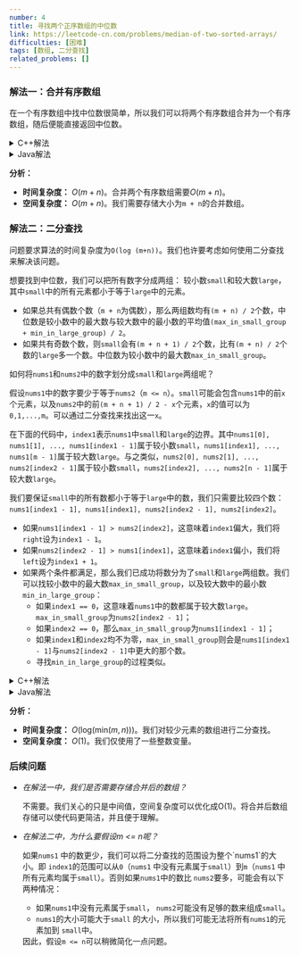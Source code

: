 ```yaml
---
number: 4
title: 寻找两个正序数组的中位数
link: https://leetcode-cn.com/problems/median-of-two-sorted-arrays/
difficulties: [困难]
tags: [数组, 二分查找]
related_problems: []
---
```


<h3 id="solution_1">解法一：合并有序数组</h3>

在一个有序数组中找中位数很简单，所以我们可以将两个有序数组合并为一个有序数组，随后便能直接返回中位数。

<details class="code-details">
    <summary>C++解法</summary>

```cpp
class Solution {
public:
    double findMedianSortedArrays(vector<int>& nums1, vector<int>& nums2) {
        int m = nums1.size(), n = nums2.size();
        int p1 = 0, p2 = 0, i = 0;
        vector<int> merged(m + n);

        while (p1 < m && p2 < n) {
            if (nums1[p1] <= nums2[p2]) {
                merged[i] = nums1[p1];
                p1++;
                i++;
            }
            else {
                merged[i] = nums2[p2];
                p2++;
                i++;
            }
        }

        while (p1 < m) {
            merged[i] = nums1[p1];
            p1++;
            i++;
        }

        while (p2 < n) {
            merged[i] = nums2[p2];
            p2++;
            i++;
        }

        if ((m + n) % 2 == 0) {
            return (merged[(m + n) / 2 - 1] + merged[(m + n) / 2]) / 2.0;
        }
        else {
            return merged[(m + n) / 2];
        }
    }
};
```

</details>

<details class="code-details">
    <summary>Java解法</summary>

```java
class Solution {
    public double findMedianSortedArrays(int[] nums1, int[] nums2) {
        int m = nums1.length, n = nums2.length;
        int[] merged = new int[m + n];

        int p1 = 0, p2 = 0, i = 0;

        while (p1 < m && p2 < n) {
            if (nums1[p1] < nums2[p2]) {
                merged[i] = nums1[p1];
                i++;
                p1++;
            }
            else {
                merged[i] = nums2[p2];
                i++;
                p2++;
            }
        }

        while (p1 < m) {
            merged[i] = nums1[p1];
            i++;
            p1++;
        }

        while (p2 < n) {
            merged[i] = nums2[p2];
            i++;
            p2++;
        }

        if ((m + n) % 2 == 0) {
            return (merged[(m + n) / 2 - 1] + merged[(m + n) / 2]) / 2.0;
        }
        else {
            return merged[(m + n) / 2];
        }
    }
}
```

</details>

**分析：**

- **时间复杂度：** $O(m+n)$。合并两个有序数组需要$O(m+n)$。
- **空间复杂度：** $O(m+n)$。我们需要存储大小为`m + n`的合并数组。

<h3 id="solution_2">解法二：二分查找</h3>

问题要求算法的时间复杂度为`O(log (m+n))`。我们也许要考虑如何使用二分查找来解决该问题。

想要找到中位数，我们可以把所有数字分成两组： 较小数`small`和较大数`large`，其中`small`中的所有元素都小于等于`large`中的元素。

- 如果总共有偶数个数（`m + n`为偶数），那么两组数均有`(m + n) / 2`个数，中位数是较小数中的最大数与较大数中的最小数的平均值`(max_in_small_group + min_in_large_group) / 2`。
- 如果共有奇数个数，则`small`会有`(m + n + 1) / 2`个数，比有`(m + n) / 2`个数的`large`多一个数。中位数为较小数中的最大数`max_in_small_group`。

如何将`nums1`和`nums2`中的数字划分成`small`和`large`两组呢？

假设`nums1`中的数字要少于等于`nums2`（`m <= n`）。`small`可能会包含`nums1`中的前`x`个元素，以及`nums2`中的前`(m + n + 1) / 2 - x`个元素，`x`的值可以为`0,1,...,m`。可以通过二分查找来找出这一`x`。

在下面的代码中，`index1`表示`nums1`中`small`和`large`的边界。其中`nums1[0], nums1[1], ..., nums1[index1 - 1]`属于较小数`small`，`nums1[index1], ..., nums1[m - 1]`属于较大数`large`。与之类似，`nums2[0], nums2[1], ..., nums2[index2 - 1]`属于较小数`small`，`nums2[index2], ..., nums2[n - 1]`属于较大数`large`。

我们要保证`small`中的所有数都小于等于`large`中的数，我们只需要比较四个数：`nums1[index1 - 1], nums1[index1], nums2[index2 - 1], nums2[index2]`。

- 如果`nums1[index1 - 1] > nums2[index2]`，这意味着`index1`偏大，我们将`right`设为`index1 - 1`。
- 如果`nums2[index2 - 1] > nums1[index1]`，这意味着`index1`偏小，我们将`left`设为`index1 + 1`。
- 如果两个条件都满足，那么我们已成功将数分为了`small`和`large`两组数。我们可以找较小数中的最大数`max_in_small_group`，以及较大数中的最小数`min_in_large_group`：
  - 如果`index1 == 0`，这意味着`nums1`中的数都属于较大数`large`。`max_in_small_group`为`nums2[index2 - 1]`；
  - 如果`index2 == 0`，那么`max_in_small_group`为`nums1[index1 - 1]`；
  - 如果`index1`和`index2`均不为零，`max_in_small_group`则会是`nums1[index1 - 1]`与`nums2[index2 - 1]`中更大的那个数。
  - 寻找`min_in_large_group`的过程类似。

<details class="code-details">
    <summary>C++解法</summary>

```cpp
class Solution {
public:
    double findMedianSortedArrays(vector<int>& nums1, vector<int>& nums2) {
        int m = nums1.size(), n = nums2.size();

        // make sure m <= n
        if (m > n) {
            return findMedianSortedArrays(nums2, nums1);
        }

        int left = 0, right = m, halfSize = (m + n + 1) / 2;
        while (left <= right) {
            int index1 = (left + right) / 2;
            int index2 = halfSize - index1;
            if (index1 > 0 && nums1[index1 - 1] > nums2[index2]) {
                right = index1 - 1;
            }
            else if (index1 < m && nums1[index1] < nums2[index2 - 1]) {
                left = index1 + 1;
            }
            else {
                int maxSmall, minLarge;
                if (index1 == 0) {
                    maxSmall = nums2[index2 - 1];
                }
                else if (index2 == 0) {
                    maxSmall = nums1[index1 - 1];
                }
                else {
                    maxSmall = max(nums1[index1 - 1], nums2[index2 - 1]);
                }

                if ((m + n) % 2 == 1) {
                    return maxSmall;
                }

                if (index1 == m) {
                    minLarge = nums2[index2];
                }
                else if (index2 == n) {
                    minLarge = nums1[index1];
                }
                else {
                    minLarge = min(nums1[index1], nums2[index2]);
                }

                return (maxSmall + minLarge) / 2.0;
            }
        }
        return 0.0;
    }
};
```

</details>

<details class="code-details">
    <summary>Java解法</summary>

```java
class Solution {
    public double findMedianSortedArrays(int[] nums1, int[] nums2) {
        int m = nums1.length, n = nums2.length;

        // make sure m <= n
        if (m > n) {
            return findMedianSortedArrays(nums2, nums1);
        }

        int left = 0, right = m, halfSize = (m + n + 1) / 2;
        while (left <= right) {
            int index1 = (left + right) / 2;
            int index2 = halfSize - index1;

            if (index1 > 0 && nums1[index1 - 1] > nums2[index2]) {
                right = index1 - 1;
            }
            else if (index1 < m && nums1[index1] < nums2[index2 - 1]) {
                left = index1 + 1;
            }
            else {
                int maxSmall, minLarge;

                if (index1 == 0) {
                    maxSmall = nums2[index2 - 1];
                }
                else if (index2 == 0) {
                    maxSmall = nums1[index1 - 1];
                }
                else {
                    maxSmall = Math.max(nums1[index1 - 1], nums2[index2 - 1]);
                }

                if ((m + n) % 2 == 1) {
                    return maxSmall;
                }

                if (index1 == m) {
                    minLarge = nums2[index2];
                }
                else if (index2 == n) {
                    minLarge = nums1[index1];
                }
                else {
                    minLarge = Math.min(nums1[index1], nums2[index2]);
                }

                return (maxSmall + minLarge) / 2.0;
            }
        }

        return 0.0;
    }
}
```

</details>

**分析：**

- **时间复杂度：** $O(\text{log}(\text{min}(m, n)))$。我们对较少元素的数组进行二分查找。
- **空间复杂度：** $O(1)$。我们仅使用了一些整数变量。

<div id="follow-up">
  <h3>后续问题</h3>
  <ul className="follow-up-list">
    <li>
      <i>在解法一中，我们是否需要存储合并后的数组？</i>
      <p>
        不需要。我们关心的只是中间值，空间复杂度可以优化成O(1)。将合并后数组存储可以使代码更简洁，并且便于理解。
      </p>
    </li>
    <li>
      <i>在解法二中，为什么要假设m &lt;= n呢？</i>
      <p>
        如果<code>nums1</code>
        中的数更少，我们可以将二分查找的范围设为整个`nums1`的大小。即
        <code>index1</code>的范围可以从<code>0</code>（<code>nums1</code>
        中没有元素属于<code>small</code>）到<code>m</code>（<code>nums1</code>
        中所有元素均属于<code>small</code>）。否则如果<code>nums1</code>中的数比
        <code>nums2</code>要多，可能会有以下两种情况：
        <ul>
          <li>
            如果<code>nums1</code>中没有元素属于<code>small</code>，
            <code>nums2</code>可能没有足够的数来组成<code>small</code>。
          </li>
          <li>
            <code>nums1</code>的大小可能大于<code>small</code>
            的大小，所以我们可能无法将所有<code>nums1</code>的元素加到
            <code>small</code>中。
          </li>
        </ul>
        因此，假设<code>m &lt;= n</code>可以稍微简化一点问题。
      </p>
    </li>
  </ul>
</div>
